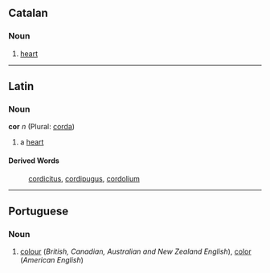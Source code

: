 ==Catalan==
===Noun===

#[[heart]]

----
==Latin==
===Noun===
'''cor''' ''n'' (Plural: [[corda]])

#a [[heart]]
====Derived Words====
:[[cordicitus]], [[cordipugus]], [[cordolium]]
----

==Portuguese==
===Noun===

#[[colour]] (''British, Canadian, Australian and New Zealand English''), [[color]] (''American English'')